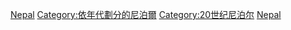 {{Cat main|1990年代尼泊爾}}
{{DecadeCategoryNav|decade=1990|topic=尼泊爾}}

[[Category:1990年代各國|Nepal]]
[[Category:依年代劃分的尼泊爾|Category:依年代劃分的尼泊爾]]
[[Category:20世纪尼泊尔|Category:20世纪尼泊尔]]
[[Category:1990年代亞洲|Nepal]]